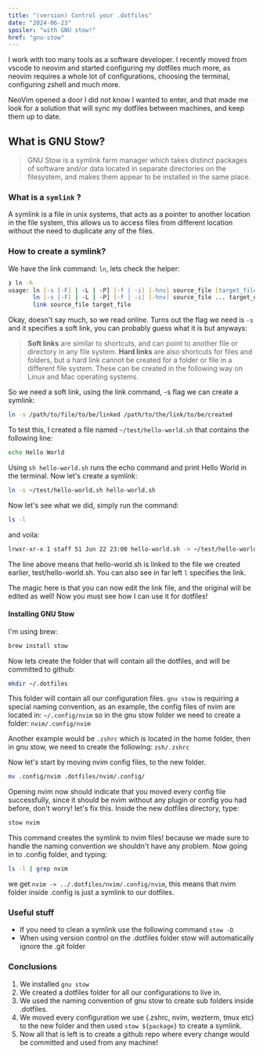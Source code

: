 ```yaml
---
title: "(version) Control your .dotfiles"
date: "2024-06-23"
spoiler: "with GNU stow!"
href: "gnu-stow"
---
```



I work with too many tools as a software developer. 
I recently moved from vscode to neovim and started configuring my dotfiles much more, as neovim requires a whole lot of configurations, choosing the terminal, configuring zshell and much more.

NeoVim opened a door I did not know I wanted to enter, and that made me look for a solution that will sync my dotfiles between machines, and keep them up to date.

## What is GNU Stow?

>GNU Stow is a symlink farm manager which takes distinct packages of software and/or data located in separate directories on the filesystem, and makes them appear to be installed in the same place.

### What is a `symlink` ?

A symlink is a file in unix systems, that acts as a pointer to another location in the file system, this allows us to access files from different location without the need to duplicate any of the files.

### How to create a symlink?

We have the link command: `ln`,  lets check the helper:
```zsh
❯ ln -h
usage: ln [-s [-F] | -L | -P] [-f | -i] [-hnv] source_file [target_file]
       ln [-s [-F] | -L | -P] [-f | -i] [-hnv] source_file ... target_dir
       link source_file target_file
```

Okay, doesn't say much, so we read online.
Turns out the flag we need is `-s` and it specifies a soft link, you can probably guess what it is but anyways:

>**Soft links** are similar to shortcuts, and can point to another file or directory in any file system.
>**Hard links** are also shortcuts for files and folders, but a hard link cannot be created for a folder or file in a different file system. These can be created in the following way on Linux and Mac operating systems.

So we need a soft link, using the link command, -s flag we can create a symlink:

```zsh
ln -s /path/to/file/to/be/linked /path/to/the/link/to/be/created
```

To test this, I created a file named `~/test/hello-world.sh` that contains the following line:
```zsh filename="hello-world.sh"
echo Hello World
```


Using `sh hello-world.sh` runs the echo command and print Hello World in the terminal. Now let's create a symlink:
```zsh
ln -s ~/test/hello-world.sh hello-world.sh
```

Now let's see what we did, simply run the command:
```zsh
ls -l
```

and voila:

```zsh
lrwxr-xr-x 1 staff 51 Jun 22 23:00 hello-world.sh -> ~/test/hello-world.sh
```

The line above means that hello-world.sh is linked to the file we created earlier, test/hello-world.sh. You can also see in far left `l` specifies the link.

The magic here is that you can now edit the link file, and the original will be edited as well! Now you must see how I can use it for dotfiles!

#### Installing GNU Stow

I'm using brew:
```zsh
brew install stow
```

Now lets create the folder that will contain all the dotfiles, and will be committed to github:
```zsh
mkdir ~/.dotfiles
```

This folder will contain all our configuration files. 
`gnu stow` is requiring a special naming convention, as an example, the config files of nvim are located in: `~/.config/nvim` so in the gnu stow folder we need to create a folder: `nvim/.config/nvim`

Another example would be `.zshrc` which is located in the home folder, then in gnu stow, we need to create the following: `zsh/.zshrc`

Now let's start by moving nvim config files, to the new folder. 
```zsh
mv .config/nvim .dotfiles/nvim/.config/
```
Opening nvim now should indicate that you moved every config file successfully, since it should be nvim without any plugin or config you had before, don't worry! let's fix this.
Inside the new dotfiles directory, type:
```zsh 
stow nvim
```
This command creates the symlink to nvim files! because we made sure to handle the naming convention we shouldn't have any problem.
Now going in to .config folder, and typing:
```zsh
ls -l | grep nvim
```
we get `nvim -> ../.dotfiles/nvim/.config/nvim`, this means that nvim folder inside .config is just a symlink to our dotfiles.

### Useful stuff

* If you need to clean a symlink use the following command
  `stow -D`
* When using version control on the .dotfiles folder stow will automatically ignore the .git folder

### Conclusions

1. We installed `gnu stow` 
2. We created a dotfiles folder for all our configurations to live in.
3. We used the naming convention of gnu stow to create sub folders inside .dotfiles.
4. We moved every configuration we use (.zshrc, nvim, wezterm, tmux etc) to the new folder and then used `stow ${package}` to create a symlink.
5. Now all that is left is to create a github repo where every change would be committed and used from any machine!
